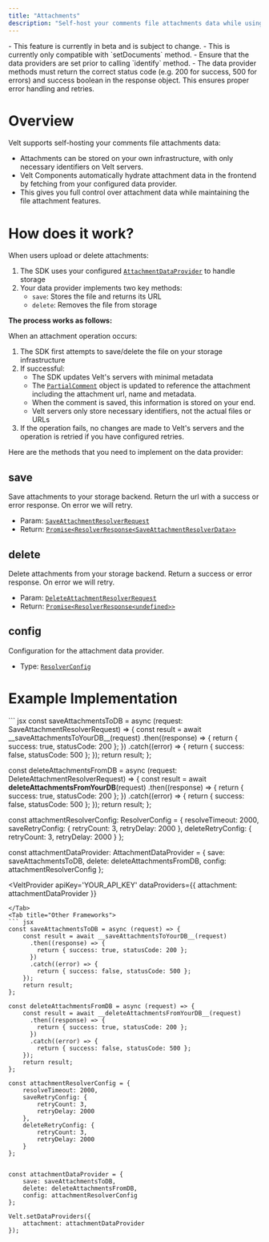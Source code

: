 ```yaml
---
title: "Attachments"
description: "Self-host your comments file attachments data while using Velt's components. Keep attachment storage on your infrastructure with minimal metadata stored on Velt servers."
---
```


<Warning>
  - This feature is currently in beta and is subject to change.
  - This is currently only compatible with `setDocuments` method.
  - Ensure that the data providers are set prior to calling `identify` method.
  - The data provider methods must return the correct status code (e.g. 200 for success, 500 for errors) and success boolean in the response object. This ensures proper error handling and retries.
</Warning>

# Overview
Velt supports self-hosting your comments file attachments data:

- Attachments can be stored on your own infrastructure, with only necessary identifiers on Velt servers.
- Velt Components automatically hydrate attachment data in the frontend by fetching from your configured data provider.
- This gives you full control over attachment data while maintaining the file attachment features.

# How does it work?
When users upload or delete attachments:

1. The SDK uses your configured [`AttachmentDataProvider`](/api-reference/sdk/models/data-models#attachmentdataprovider) to handle storage
2. Your data provider implements two key methods:
   - `save`: Stores the file and returns its URL
   - `delete`: Removes the file from storage

**The process works as follows:**

When an attachment operation occurs:

1. The SDK first attempts to save/delete the file on your storage infrastructure
2. If successful:
   - The SDK updates Velt's servers with minimal metadata
   - The [`PartialComment`](/api-reference/sdk/models/data-models#partialcomment) object is updated to reference the attachment including the attachment url, name and metadata.
   - When the comment is saved, this information is stored on your end.
   - Velt servers only store necessary identifiers, not the actual files or URLs
3. If the operation fails, no changes are made to Velt's servers and the operation is retried if you have configured retries.



Here are the methods that you need to implement on the data provider:
## save
Save attachments to your storage backend. Return the url with a success or error response. On error we will retry.
- Param: [`SaveAttachmentResolverRequest`](/api-reference/sdk/models/api-request-objects#saveattachmentresolverrequest)
- Return: [`Promise<ResolverResponse<SaveAttachmentResolverData>>`](/api-reference/sdk/models/data-models#resolverresponse)

## delete
Delete attachments from your storage backend. Return a success or error response. On error we will retry.
- Param: [`DeleteAttachmentResolverRequest`](/api-reference/sdk/models/api-request-objects#deleteattachmentresolverrequest)
- Return: [`Promise<ResolverResponse<undefined>>`](/api-reference/sdk/models/data-models#resolverresponse)

## config
Configuration for the attachment data provider.
- Type: [`ResolverConfig`](/api-reference/sdk/models/data-models#resolverconfig)

# Example Implementation

<Tabs>
<Tab title="React / Next.js">
``` jsx
const saveAttachmentsToDB = async (request: SaveAttachmentResolverRequest) => {
    const result = await __saveAttachmentsToYourDB__(request)
      .then((response) => {
        return { success: true, statusCode: 200 };
      })
      .catch((error) => {
        return { success: false, statusCode: 500 };
    });
    return result;
};

const deleteAttachmentsFromDB = async (request: DeleteAttachmentResolverRequest) => {
    const result = await __deleteAttachmentsFromYourDB__(request)
      .then((response) => {
        return { success: true, statusCode: 200 };
      })
      .catch((error) => {
        return { success: false, statusCode: 500 };
    });
    return result;
};

const attachmentResolverConfig: ResolverConfig = {
    resolveTimeout: 2000,
    saveRetryConfig: {
        retryCount: 3,
        retryDelay: 2000
    },
    deleteRetryConfig: {
        retryCount: 3,
        retryDelay: 2000
    }
};


const attachmentDataProvider: AttachmentDataProvider = {
    save: saveAttachmentsToDB,
    delete: deleteAttachmentsFromDB,
    config: attachmentResolverConfig
};

<VeltProvider 
    apiKey='YOUR_API_KEY'
    dataProviders={{
        attachment: attachmentDataProvider
    }}
>
</VeltProvider>

```
</Tab>
<Tab title="Other Frameworks">
``` jsx
const saveAttachmentsToDB = async (request) => {
    const result = await __saveAttachmentsToYourDB__(request)
      .then((response) => {
        return { success: true, statusCode: 200 };
      })
      .catch((error) => {
        return { success: false, statusCode: 500 };
    });
    return result;
};

const deleteAttachmentsFromDB = async (request) => {
    const result = await __deleteAttachmentsFromYourDB__(request)
      .then((response) => {
        return { success: true, statusCode: 200 };
      })
      .catch((error) => {
        return { success: false, statusCode: 500 };
    });
    return result;
};

const attachmentResolverConfig = {
    resolveTimeout: 2000,
    saveRetryConfig: {
        retryCount: 3,
        retryDelay: 2000
    },
    deleteRetryConfig: {
        retryCount: 3,
        retryDelay: 2000
    }
};


const attachmentDataProvider = {
    save: saveAttachmentsToDB,
    delete: deleteAttachmentsFromDB,
    config: attachmentResolverConfig
};

Velt.setDataProviders({
    attachment: attachmentDataProvider
});

```

</Tab>
</Tabs>
